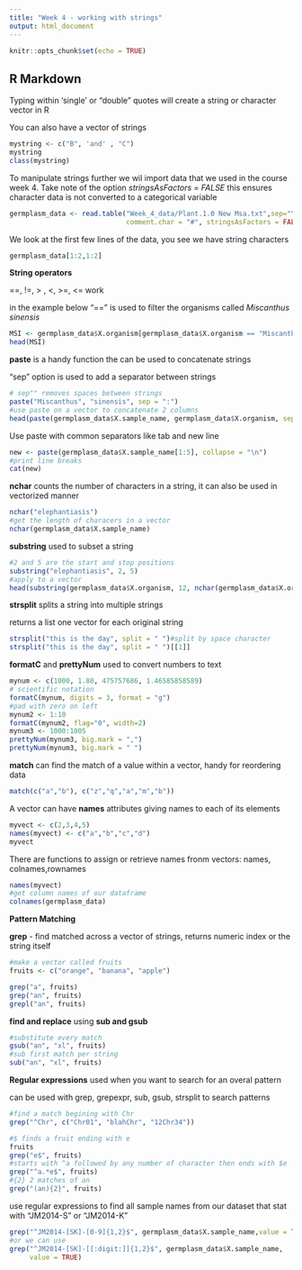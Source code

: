 ```yaml
---
title: "Week 4 - working with strings"
output: html_document
---
```


```r
knitr::opts_chunk$set(echo = TRUE)
```

## R Markdown

Typing within 'single' or "double" quotes will create a string or character vector in R

You can also have a vector of strings
```r
mystring <- c("B", 'and' , "C")
mystring
class(mystring)
```

To manipulate strings further we wil import data that we used in the course week 4.
Take note of the option *stringsAsFactors = FALSE* this ensures character data is not converted to a categorical variable

```r
germplasm_data <- read.table("Week_4_data/Plant.1.0 New Msa.txt",sep="\t", header = TRUE,
                             comment.char = "#", stringsAsFactors = FALSE)
```

We look at the first few lines of the data, you see we have string characters

```r
germplasm_data[1:2,1:2]

```

**String operators**

==, !=, > , <, >=, <= work

in the example below "==" is used to filter the organisms called *Miscanthus sinensis*

```r
MSI <- germplasm_data$X.organism[germplasm_data$X.organism == "Miscanthus sinensis"]
head(MSI)

```

**paste** is a handy function the can be used to concatenate strings

"sep" option is used to add a separator between strings

```r
# sep"" removes spaces between strings
paste("Miscanthus", "sinensis", sep = ":")
#use paste on a vector to concatenate 2 columns
head(paste(germplasm_data$X.sample_name, germplasm_data$X.organism, sep = "_"))

```


Use paste with common separators like tab and new line
```r
new <- paste(germplasm_data$X.sample_name[1:5], collapse = "\n")
#print line breaks
cat(new)

```

**nchar** counts the number of characters in a string, it can also be used in  vectorized manner

```r
nchar("elephantiasis")
#get the length of characers in a vector
nchar(germplasm_data$X.sample_name)
```

**substring** used to subset a string

```r
#2 and 5 are the start and stop positions
substring("elephantiasis", 2, 5)
#apply to a vector
head(substring(germplasm_data$X.organism, 12, nchar(germplasm_data$X.organism)))

```
**strsplit** splits a string into multiple strings

returns a list one vector for each original string
```r
strsplit("this is the day", split = " ")#split by space character
strsplit("this is the day", split = " ")[[1]]

```

**formatC** and **prettyNum** used to convert numbers to text
```r
mynum <- c(1000, 1.80, 475757686, 1.46585858589)
# scientific notation
formatC(mynum, digits = 3, format = "g")
#pad with zero on left
mynum2 <- 1:10
formatC(mynum2, flag="0", width=2)
mynum3 <- 1000:1005
prettyNum(mynum3, big.mark = ",")
prettyNum(mynum3, big.mark = " ") 

```

**match** can find the match of a value within a vector, handy for reordering data
```r
match(c("a","b"), c("z","q","a","m","b"))

```

A vector can have **names** attributes giving names to each of its elements


```r
myvect <- c(2,3,4,5)
names(myvect) <- c("a","b","c","d")
myvect
```


There are functions to assign or retrieve names fronm vectors: names, colnames,rownames

```r
names(myvect)
#get column names of our dataframe
colnames(germplasm_data)
```

**Pattern Matching**

**grep** - find matched across a vector of strings, returns numeric index or the string itself
```r
#make a vector called fruits
fruits <- c("orange", "banana", "apple")

grep("a", fruits)
grep("an", fruits)
grepl("an", fruits)
```

**find and replace** using **sub and gsub**
```r
#substitute every match
gsub("an", "xl", fruits)
#sub first match per string
sub("an", "xl", fruits)
```

**Regular expressions**  used when you want to search for an overal pattern

can be used with grep, grepexpr, sub, gsub, strsplit to search patterns

```r
#find a match begining with Chr
grep("^Chr", c("Chr01", "blahChr", "12Chr34")) 

#$ finds a fruit ending with e
fruits
grep("e$", fruits) 
#starts with ^a followed by any number of character then ends with $e
grep("^a.*e$", fruits)
#{2} 2 matches of an
grep("(an){2}", fruits)
```

use regular expressions to find all sample names from our dataset that stat with "JM2014-S" or "JM2014-K"

```r
grep("^JM2014-[SK]-[0-9]{1,2}$", germplasm_data$X.sample_name,value = TRUE)
#or we can use
grep("^JM2014-[SK]-[[:digit:]]{1,2}$", germplasm_data$X.sample_name,
     value = TRUE)
```





